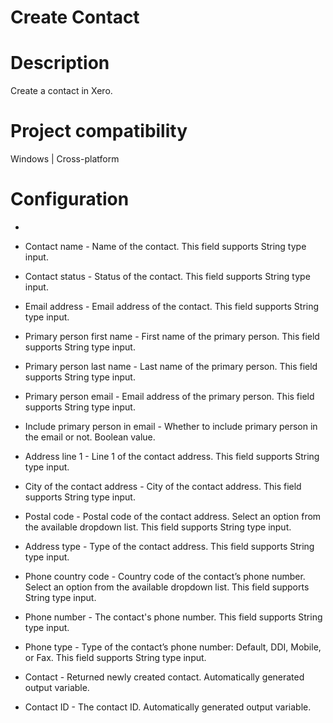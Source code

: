 ﻿# Create Contact

# Description

Create a contact in Xero.

# Project compatibility

Windows | Cross-platform

# Configuration

* 
* Contact name - Name of the contact. This field supports String type input.
* Contact status - Status of the contact. This field supports String type input.
* Email address - Email address of the contact. This field supports String type input.







* Primary person first name - First name of the primary person. This field supports String type input.
* Primary person last name - Last name of the primary person. This field supports String type input.
* Primary person email - Email address of the primary person. This field supports String type input.
* Include primary person in email - Whether to include primary person in the email or not. Boolean value.
* Address line 1 - Line 1 of the contact address. This field supports String type input.
* City of the contact address - City of the contact address. This field supports String type input.
* Postal code - Postal code of the contact address. Select an option from the available dropdown list. This field supports String type input.
* Address type - Type of the contact address. This field supports String type input.
* Phone country code - Country code of the contact’s phone number. Select an option from the available dropdown list. This field supports String type input.
* Phone number - The contact's phone number. This field supports String type input.
* Phone type - Type of the contact’s phone number: Default, DDI, Mobile, or Fax. This field supports String type input.



* Contact - Returned newly created contact. Automatically generated output variable.
* Contact ID - The contact ID. Automatically generated output variable.
